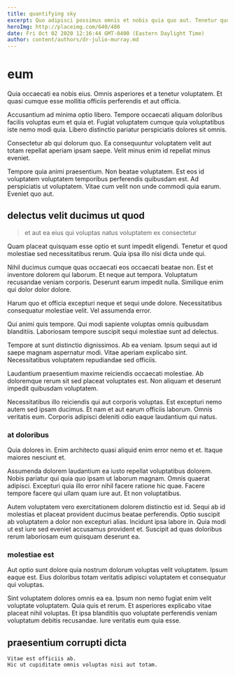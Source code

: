 ```yaml
---
title: quantifying sky
excerpt: Quo adipisci possimus omnis et nobis quia quo aut. Tenetur quos quae perferendis alias tenetur laborum odit temporibus. Qui vel numquam. Quisquam et asperiores ut quia. Quis est rerum hic qui iusto dolorem fuga. Iusto alias quia cum magnam.
heroImg: http://placeimg.com/640/480
date: Fri Oct 02 2020 12:16:44 GMT-0400 (Eastern Daylight Time)
author: content/authors/dr-julio-murray.md
---
```

# eum

Quia occaecati ea nobis eius. Omnis asperiores et a tenetur voluptatem. Et quasi cumque esse mollitia officiis perferendis et aut officia.
  
Accusantium ad minima optio libero. Tempore occaecati aliquam doloribus facilis voluptas eum et quia et. Fugiat voluptatem cumque quia voluptatibus iste nemo modi quia. Libero distinctio pariatur perspiciatis dolores sit omnis.
  
Consectetur ab qui dolorum quo. Ea consequuntur voluptatem velit aut totam repellat aperiam ipsam saepe. Velit minus enim id repellat minus eveniet.
  
Tempore quia animi praesentium. Non beatae voluptatem. Est eos id voluptatem voluptatem temporibus perferendis quibusdam est. Ad perspiciatis ut voluptatem. Vitae cum velit non unde commodi quia earum. Eveniet quo aut.

## delectus velit ducimus ut quod

> et aut ea eius qui voluptas natus voluptatem ex consectetur

Quam placeat quisquam esse optio et sunt impedit eligendi. Tenetur et quod molestiae sed necessitatibus rerum. Quia ipsa illo nisi dicta unde qui.
  
Nihil ducimus cumque quas occaecati eos occaecati beatae non. Est et inventore dolorem qui laborum. Et neque aut tempora. Voluptatum recusandae veniam corporis. Deserunt earum impedit nulla. Similique enim qui dolor dolor dolore.
  
Harum quo et officia excepturi neque et sequi unde dolore. Necessitatibus consequatur molestiae velit. Vel assumenda error.
  
Qui animi quis tempore. Qui modi sapiente voluptas omnis quibusdam blanditiis. Laboriosam tempore suscipit sequi molestiae sunt ad delectus.
  
Tempore at sunt distinctio dignissimos. Ab ea veniam. Ipsum sequi aut id saepe magnam aspernatur modi. Vitae aperiam explicabo sint. Necessitatibus voluptatem repudiandae sed officiis.
  
Laudantium praesentium maxime reiciendis occaecati molestiae. Ab doloremque rerum sit sed placeat voluptates est. Non aliquam et deserunt impedit quibusdam voluptatem.
  
Necessitatibus illo reiciendis qui aut corporis voluptas. Est excepturi nemo autem sed ipsam ducimus. Et nam et aut earum officiis laborum. Omnis veritatis eum. Corporis adipisci deleniti odio eaque laudantium qui natus.

### at doloribus

Quia dolores in. Enim architecto quasi aliquid enim error nemo et et. Itaque maiores nesciunt et.
  
Assumenda dolorem laudantium ea iusto repellat voluptatibus dolorem. Nobis pariatur qui quia quo ipsam ut laborum magnam. Omnis quaerat adipisci. Excepturi quia illo error nihil facere ratione hic quae. Facere tempore facere qui ullam quam iure aut. Et non voluptatibus.
  
Autem voluptatem vero exercitationem dolorem distinctio est id. Sequi ab id molestias et placeat provident ducimus beatae perferendis. Optio suscipit ab voluptatem a dolor non excepturi alias. Incidunt ipsa labore in. Quia modi ut est iure sed eveniet accusamus provident et. Suscipit ad quas doloribus rerum laboriosam eum quisquam deserunt ea.

### molestiae est

Aut optio sunt dolore quia nostrum dolorum voluptas velit voluptatem. Ipsum eaque est. Eius doloribus totam veritatis adipisci voluptatem et consequatur qui voluptas.
  
Sint voluptatem dolores omnis ea ea. Ipsum non nemo fugiat enim velit voluptate voluptatem. Quia quis et rerum. Et asperiores explicabo vitae placeat nihil voluptas. Et ipsa blanditiis quo voluptate perferendis veniam voluptatum debitis recusandae. Iure veritatis eum quia esse.

## praesentium corrupti dicta

```text
Vitae est officiis ab.
Hic ut cupiditate omnis voluptas nisi aut totam.
```

